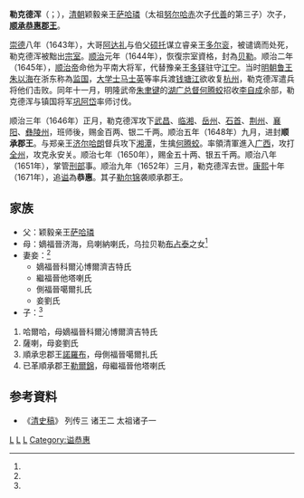 {{東亞男性歷史人物
|名稱 =順承恭惠郡王 勒克德渾
|身份 =清代多羅順承'''恭惠'''郡王
|國家 =[[後金|後金]]→[[清朝|清朝]]
|時代 =[[明清|明清]]
|主君 =[[清太祖|清太祖]]（天命汗）→[[清太宗|清太宗]]（天聰汗）
|屆數 =
|最高職務 =清代平南大將軍、[[議政大臣|議政大臣]]
|前任 = 
|繼任 = 
|圖片名稱 =
|圖片大小 =
|圖片說明 =
|氏 =
|姓 =
|穆坤= <!--清代八旗满洲人物专用-->
|名 =勒克德渾
|姓名 =
|羅馬拼音 =
|假名 = <!--日本、琉球人用-->
|諺文 = <!--朝鮮、韓國人用-->
|字 =
|號=
|名乘 = <!--琉球士族用-->
|官職 =
|封爵 =[[多羅貝勒|多羅貝勒]]（[[1644年|1644年]]）<BR>'''多羅順承郡王'''（[[1648年|1648年]]）
|封號 =
|位階 =
|御稱號 = <!--日本皇族之稱號-->
|宮號1 = <!--日本皇族之宮號-->
|宮號2 = <!--朝鮮王族之宮號-->
|封地 =
|神號 =
|尊號 =
|族裔 = [[滿洲|滿洲]]
|信仰 = <!--指的是宗教信仰-->
|旗籍 = <!--清代八旗人物专用-->[[File:Plain_Red_Banner.svg|30px]][[正紅旗|正紅旗]]
|氏族 =[[愛新覺羅|愛新覺羅]]
|籍貫 =
|本貫 = <!--朝鮮人用-->
|世居地= <!--清代八旗人物专用-->
|世居地/穆坤= <!--专门用于清代八旗满洲人物世居地和穆坤相同时-->
|祖籍 =
|本籍 =
|出身地 =
|府邸 =
|世系 = 
|初名 =
|乳名 = <!--日本、朝鮮、琉球以外人物用-->
|幼名 = <!--日本人用-->
|兒名 = <!--朝鮮人用-->
|童名 = <!--琉球人用-->
|小字 =
|別名 =
|法號 =
|院號 =
|其他名號 =
|出生日期 =清朝[[清太祖|太祖]][[天聰|天聰]]三年（[[1629年|1629年]]）
|出生地點 =
|婚年 =
|逝世日期 =清朝[[清世祖|世祖]][[順治|順治]]九年（[[1652年|1652年]]）<br>24歲
|逝世地點 =清朝 [[順天府|順天府]]
|在位年代 =
|廟號 =
|諡號 ='''恭惠'''
|墓葬 =
|祠廟 =
|父親 =
|嫡母 =
|母親 =
|繼父=
|繼母=
|養父=
|養母=
|猶父= <!--日本人用-->
|烏帽子親= <!--日本人、琉球人用-->
|元配 =
|正室 =
|妻 =
|繼室 =
|平妻 =
|側室 =
|元配之父 =
|元配之嫡母 =
|元配之母 =
|正室之父 =
|正室之嫡母 =
|正室之母 =
|妻之父 =
|妻之嫡母 =
|妻之母 =
|繼室之父 =
|繼室之嫡母 =
|繼室之母 =
|平妻之父 =
|平妻之嫡母 =
|平妻之母 =
|兄弟 =
|姊妹 =
|嫡兄弟 =
|嫡姊妹 =
|庶兄弟 =
|庶姊妹 =
|同胞兄弟 =
|同胞姊妹 =
|異母兄弟 =
|異母姊妹 =
|異父兄弟 =
|異父姊妹 =
|繼兄弟 =
|繼姊妹 =
|子 =
|女 =
|嫡子 =
|嫡女 =
|庶子 =
|庶女 =
|養子 =
|養女 =
|猶子 = <!--日本人用-->
|婿養子 = <!--日本人用-->
|烏帽子子 = <!--日本人用-->
|繼子 =
|繼女 =
|其他親屬 =
|出身 = <!---此处指科举出身--->
|功名 = 
|經歷 = 
|著作 =
|注釋 =
}}
{{Manchu name|[[愛新覺羅氏|愛新覺羅]]}}
'''勒克德浑'''（{{lang-mnc|ᠯᡝᡴᡩᡝᡥᡠᠨ|z=Lekdehun}}；{{bd|1629年|6月25日（天聰三年五月初五）<ref name=ax>《[[愛新覺羅宗譜|愛新覺羅宗譜]]》乙冊，3381－3382頁。</ref>|1652年|5月4日（順治九年三月二十七）<ref name=ax/>|catIdx=A}}），[[清朝|清朝]]颖毅亲王[[萨哈璘|萨哈璘]]（太祖[[努尔哈赤|努尔哈赤]]次子[[代善|代善]]的第三子）次子，[[顺承郡王|'''顺承恭惠郡王''']]。

[[崇德|崇德]]八年（1643年），大哥[[阿达礼|阿达礼]]与伯父[[碩託|硕托]]谋立睿亲王[[多尔衮|多尔衮]]，被谴谪而处死，勒克德浑被黜出[[清朝宗室|宗室]]。[[顺治|顺治]]元年（1644年），恢復宗室資格，封為[[贝勒|贝勒]]。顺治二年（1645年），[[顺治帝|顺治帝]]命他为平南大将军，代替豫亲王[[多铎|多铎]]驻守[[江宁府|江宁]]。当时[[明朝|明朝]][[鲁王|鲁王]][[朱以海|朱以海]]在浙东称為[[监国|监国]]，[[大学士|大学士]][[马士英|马士英]]等率兵渡[[钱塘江|钱塘江]]欲收复[[杭州|杭州]]，勒克德浑遣兵将他们击败。同年十一月，明隆武帝[[朱聿键|朱聿键]]的[[湖广总督|湖广总督]][[何腾蛟|何腾蛟]]招收[[李自成|李自成]]余部，勒克德浑与镇国将军[[巩阿岱|巩阿岱]]率师讨伐。

顺治三年（1646年）正月，勒克德浑攻下[[武昌|武昌]]、[[临湘|临湘]]、[[岳州|岳州]]、[[石首|石首]]、[[荆州|荆州]]、[[襄阳|襄阳]]、[[彝陵州|彝陵州]]，班师後，赐金百两、银二千两。顺治五年（1648年）九月，进封'''顺承郡王'''。与郑亲王[[济尔哈朗|济尔哈朗]]督兵攻下[[湘潭|湘潭]]，生擒[[何腾蛟|何腾蛟]]。率領清軍進入[[广西|广西]]，攻打[[全州_(五代)|全州]]，攻克永安关。顺治七年（1650年），赐金五十两、银五千两。顺治八年（1651年），掌管[[刑部|刑部]]事。顺治九年（1652年）三月，勒克德浑去世。[[康熙|康熙]]十年（1671年），追[[谥|谥]]為'''恭惠'''。其子[[勒尔锦|勒尔锦]]袭顺承郡王。

==家族==
*父：颖毅亲王[[萨哈璘|萨哈璘]]
*母：嫡福晉济海，烏喇納喇氏，乌拉贝勒[[布占泰|布占泰]]之女<ref name=ax/>
*妻妾：<ref name=ax/>
**嫡福晉科爾沁博爾濟吉特氏
**繼福晉他塔喇氏
**側福晉噶爾扎氏
**妾劉氏
*子：<ref name=ax/>
#哈爾哈，母嫡福晉科爾沁博爾濟吉特氏
#薩喇，母妾劉氏
#順承忠郡王[[諾羅布|諾羅布]]，母側福晉噶爾扎氏
#已革順承郡王[[勒爾錦|勒爾錦]]，母繼福晉他塔喇氏

==参考資料 ==
{{reflist}}
*《[[清史稿|清史稿]]》 列传三 诸王二 太祖诸子一

[[Category:顺承郡王|L]]
[[Category:清朝刑部官员|L]]
[[Category:清朝武官|L]]
[[Category:谥恭惠|Category:谥恭惠]]